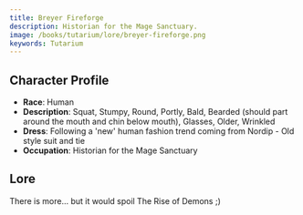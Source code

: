 ```yaml
---
title: Breyer Fireforge
description: Historian for the Mage Sanctuary.
image: /books/tutarium/lore/breyer-fireforge.png
keywords: Tutarium
---
```




## Character Profile

- **Race**: Human
- **Description**: Squat, Stumpy, Round, Portly, Bald, Bearded (should part around the mouth and chin below mouth), Glasses, Older, Wrinkled
- **Dress**: Following a 'new' human fashion trend coming from Nordip - Old style suit and tie
- **Occupation**: Historian for the Mage Sanctuary

## Lore

There is more... but it would spoil The Rise of Demons ;)